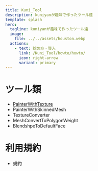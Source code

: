 ```yaml
---
title: Kuni_Tool
description: kuniyanが趣味で作ったツール達
template: splash
hero:
  tagline: kuniyanが趣味で作ったツール達
  image:
    file: ../../assets/houston.webp
  actions:
    - text: 始め方・導入
      link: /Kuni_Tool/howto/howto/
      icon: right-arrow
      variant: primary
---
```


# ツール類

- [PainterWithTexture](/Kuni_Tool/summary/PainterWithTexture/)
- PainterWithSkinnedMesh
- TextureConverter
- MeshConvertToPolygonWeight
- BlendshpeToDefaultFace

# 利用規約

- 規約
